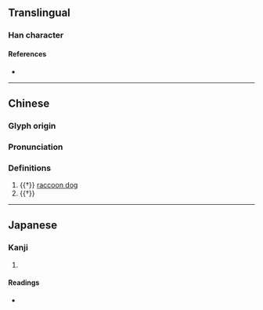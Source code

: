 {{character info/new}}
==Translingual==

===Han character===
{{Han char|rn=94|rad=犬|as=08|sn=11|four=|canj=KHDOO|ids=⿰犭來}}

====References====
* {{Han ref|kx=0712.240|dkj=20471|dj=1124.260|hdz=21352.050|uh=730D|ud=29453}}

----
==Chinese==
{{zh-forms}}

===Glyph origin===
{{Han etym|賨}}

===Pronunciation===
{{zh-pron
|m=zòng
|mc=y
|oc=y
|cat=
}}

===Definitions===
{{zh-hanzi}}

# {{†}} [[raccoon dog]]
# {{†}} {{zh-alt-form|来}}

----

==Japanese==

===Kanji===
{{ja-kanji|grade=|rs=犬08}}

# {{defn|lang=ja|sort=犬08}}

====Readings====
* {{ja-readings|on=[[らい]] (rai), [[り]] (ri)|kun=[[たぬき]] (tanuki)}}